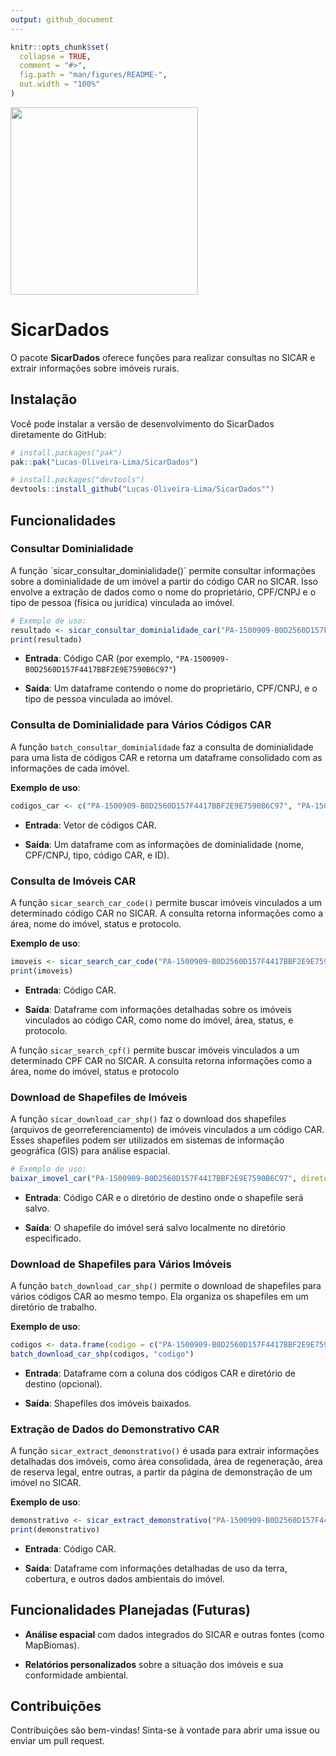 ```yaml
---
output: github_document
---
```


<!-- README.md is generated from README.Rmd. Please edit that file -->

```r
knitr::opts_chunk$set(
  collapse = TRUE,
  comment = "#>",
  fig.path = "man/figures/README-",
  out.width = "100%"
)
```

[![](images/logo_sicardados-rpackage.png){width="300"}](https://github.com/Lucas-Oliveira-Lima/SicarDados)

# SicarDados

<!-- badges: start -->

<!-- badges: end -->

O pacote **SicarDados** oferece funções para realizar consultas no SICAR e extrair informações sobre imóveis rurais.

## Instalação

Você pode instalar a versão de desenvolvimento do SicarDados diretamente do GitHub:

``` r
# install.packages("pak")
pak::pak("Lucas-Oliveira-Lima/SicarDados")

# install.packages("devtools")
devtools::install_github("Lucas-Oliveira-Lima/SicarDados"")
```

## Funcionalidades

### Consultar Dominialidade

A função \`sicar_consultar_dominialidade()\` permite consultar informações sobre a dominialidade de um imóvel a partir do código CAR no SICAR. Isso envolve a extração de dados como o nome do proprietário, CPF/CNPJ e o tipo de pessoa (física ou jurídica) vinculada ao imóvel.

``` r
# Exemplo de uso:
resultado <- sicar_consultar_dominialidade_car("PA-1500909-B0D2560D157F4417BBF2E9E7590B6C97")
print(resultado)
```

-   **Entrada**: Código CAR (por exemplo, `"PA-1500909-B0D2560D157F4417BBF2E9E7590B6C97"`)

-   **Saída**: Um dataframe contendo o nome do proprietário, CPF/CNPJ, e o tipo de pessoa vinculada ao imóvel.

### **Consulta de Dominialidade para Vários Códigos CAR**

A função `batch_consultar_dominialidade` faz a consulta de dominialidade para uma lista de códigos CAR e retorna um dataframe consolidado com as informações de cada imóvel.

**Exemplo de uso**:

``` r
codigos_car <- c("PA-1500909-B0D2560D157F4417BBF2E9E7590B6C97", "PA-1500107-E3F4583FFFBF4A9B9DAA5967D4045B70") resultado <- batch_consultar_dominialidade(codigos_car) print(resultado)
```

-   **Entrada**: Vetor de códigos CAR.

-   **Saída**: Um dataframe com as informações de dominialidade (nome, CPF/CNPJ, tipo, código CAR, e ID).

### **Consulta de Imóveis CAR**

A função `sicar_search_car_code()` permite buscar imóveis vinculados a um determinado código CAR no SICAR. A consulta retorna informações como a área, nome do imóvel, status e protocolo.

**Exemplo de uso**:

``` r
imoveis <- sicar_search_car_code("PA-1500909-B0D2560D157F4417BBF2E9E7590B6C97")
print(imoveis)
```

-   **Entrada**: Código CAR.

-   **Saída**: Dataframe com informações detalhadas sobre os imóveis vinculados ao código CAR, como nome do imóvel, área, status, e protocolo.

A função `sicar_search_cpf()` permite buscar imóveis vinculados a um determinado CPF CAR no SICAR. A consulta retorna informações como a área, nome do imóvel, status e protocolo

### **Download de Shapefiles de Imóveis**

A função `sicar_download_car_shp()` faz o download dos shapefiles (arquivos de georreferenciamento) de imóveis vinculados a um código CAR. Esses shapefiles podem ser utilizados em sistemas de informação geográfica (GIS) para análise espacial.

``` r
# Exemplo de uso:
baixar_imovel_car("PA-1500909-B0D2560D157F4417BBF2E9E7590B6C97", diretorio_destino = "data/shapefiles/")
```

-   **Entrada**: Código CAR e o diretório de destino onde o shapefile será salvo.

-   **Saída**: O shapefile do imóvel será salvo localmente no diretório especificado.

### **Download de Shapefiles para Vários Imóveis**

A função `batch_download_car_shp()` permite o download de shapefiles para vários códigos CAR ao mesmo tempo. Ela organiza os shapefiles em um diretório de trabalho.

**Exemplo de uso**:

``` r
codigos <- data.frame(codigo = c("PA-1500909-B0D2560D157F4417BBF2E9E7590B6C97", "PA-1500107-E3F4583FFFBF4A9B9DAA5967D4045B70"))
batch_download_car_shp(codigos, "codigo")
```

-   **Entrada**: Dataframe com a coluna dos códigos CAR e diretório de destino (opcional).

-   **Saída**: Shapefiles dos imóveis baixados.

### **Extração de Dados do Demonstrativo CAR**

A função `sicar_extract_demonstrativo()` é usada para extrair informações detalhadas dos imóveis, como área consolidada, área de regeneração, área de reserva legal, entre outras, a partir da página de demonstração de um imóvel no SICAR.

**Exemplo de uso**:

``` r
demonstrativo <- sicar_extract_demonstrativo("PA-1500909-B0D2560D157F4417BBF2E9E7590B6C97")
print(demonstrativo)
```

-   **Entrada**: Código CAR.

-   **Saída**: Dataframe com informações detalhadas de uso da terra, cobertura, e outros dados ambientais do imóvel.

## Funcionalidades Planejadas (Futuras)

-   **Análise espacial** com dados integrados do SICAR e outras fontes (como MapBiomas).

-   **Relatórios personalizados** sobre a situação dos imóveis e sua conformidade ambiental.

## Contribuições

Contribuições são bem-vindas! Sinta-se à vontade para abrir uma issue ou enviar um pull request.
